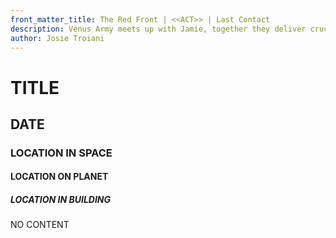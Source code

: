```yaml
---
front_matter_title: The Red Front | <<ACT>> | Last Contact
description: Venus Army meets up with Jamie, together they deliver crucial victories and defeat T.F. Army
author: Josie Troiani
---
```

# TITLE

## DATE

### LOCATION IN SPACE

#### LOCATION ON PLANET

##### LOCATION IN BUILDING

NO CONTENT
